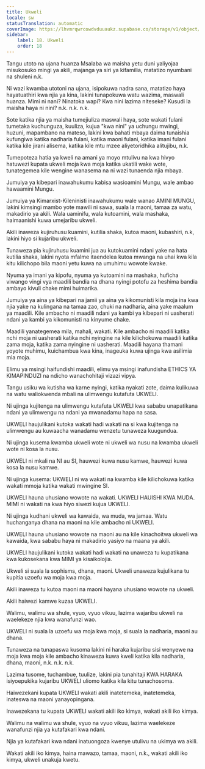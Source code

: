 ```yaml
---
title: Ukweli
locale: sw
statusTranslation: automatic
coverImage: https://lhvmrqwrcowdvduuaukz.supabase.co/storage/v1/object/public/strapi-uploads/small_cover-educacion-fundamental.webp-2d51a7828a2b1309555be27f7e2a61a0.webp
sidebar:
    label: 18. Ukweli
    order: 18
---
```

Tangu utoto na ujana huanza Msalaba wa maisha yetu duni yaliyojaa misukosuko mingi ya akili, majanga ya siri ya kifamilia, matatizo nyumbani na shuleni n.k.

Ni wazi kwamba utotoni na ujana, isipokuwa nadra sana, matatizo haya hayatuathiri kwa njia ya kina, lakini tunapokuwa watu wazima, maswali huanza. Mimi ni nani? Ninatoka wapi? Kwa nini lazima niteseke? Kusudi la maisha haya ni nini? n.k. n.k. n.k.

Sote katika njia ya maisha tumejiuliza maswali haya, sote wakati fulani tumetaka kuchunguza, kuuliza, kujua "kwa nini" ya uchungu mwingi, huzuni, mapambano na mateso, lakini kwa bahati mbaya daima tunaishia kufungiwa katika nadharia fulani, katika maoni fulani, katika imani fulani katika kile jirani alisema, katika kile mtu mzee aliyetoridhika alitujibu, n.k.

Tumepoteza hatia ya kweli na amani ya moyo mtulivu na kwa hivyo hatuwezi kupata ukweli moja kwa moja katika ukatili wake wote, tunategemea kile wengine wanasema na ni wazi tunaenda njia mbaya.

Jumuiya ya kibepari inawahukumu kabisa wasioamini Mungu, wale ambao hawaamini Mungu.

Jumuiya ya Kimarxist-Kileninisti inawahukumu wale wanao AMINI MUNGU, lakini kimsingi mambo yote mawili ni sawa, suala la maoni, tamaa za watu, makadirio ya akili. Wala uaminifu, wala kutoamini, wala mashaka, haimaanishi kuwa umejaribu ukweli.

Akili inaweza kujiruhusu kuamini, kutilia shaka, kutoa maoni, kubashiri, n.k, lakini hiyo si kujaribu ukweli.

Tunaweza pia kujiruhusu kuamini jua au kutokuamini ndani yake na hata kutilia shaka, lakini nyota mfalme itaendelea kutoa mwanga na uhai kwa kila kitu kilichopo bila maoni yetu kuwa na umuhimu wowote kwake.

Nyuma ya imani ya kipofu, nyuma ya kutoamini na mashaka, huficha viwango vingi vya maadili bandia na dhana nyingi potofu za heshima bandia ambayo kivuli chake mimi huimarika.

Jumuiya ya aina ya kibepari na jamii ya aina ya kikomunisti kila moja ina kwa njia yake na kulingana na tamaa zao, chuki na nadharia, aina yake maalum ya maadili. Kile ambacho ni maadili ndani ya kambi ya kibepari ni uasherati ndani ya kambi ya kikomunisti na kinyume chake.

Maadili yanategemea mila, mahali, wakati. Kile ambacho ni maadili katika nchi moja ni uasherati katika nchi nyingine na kile kilichokuwa maadili katika zama moja, katika zama nyingine ni uasherati. Maadili hayana thamani yoyote muhimu, kuichambua kwa kina, inageuka kuwa ujinga kwa asilimia mia moja.

Elimu ya msingi haifundishi maadili, elimu ya msingi inafundisha ETHICS YA KIMAPINDUZI na ndicho wanachohitaji vizazi vipya.

Tangu usiku wa kutisha wa karne nyingi, katika nyakati zote, daima kulikuwa na watu waliokwenda mbali na ulimwengu kutafuta UKWELI.

Ni ujinga kujitenga na ulimwengu kutafuta UKWELI kwa sababu unapatikana ndani ya ulimwengu na ndani ya mwanadamu hapa na sasa.

UKWELI haujulikani kutoka wakati hadi wakati na si kwa kujitenga na ulimwengu au kuwaacha wanadamu wenzetu tunaweza kuugundua.

Ni ujinga kusema kwamba ukweli wote ni ukweli wa nusu na kwamba ukweli wote ni kosa la nusu.

UKWELI ni mkali na NI au SI, hauwezi kuwa nusu kamwe, hauwezi kuwa kosa la nusu kamwe.

Ni ujinga kusema: UKWELI ni wa wakati na kwamba kile kilichokuwa katika wakati mmoja katika wakati mwingine SI.

UKWELI hauna uhusiano wowote na wakati. UKWELI HAUISHI KWA MUDA. MIMI ni wakati na kwa hiyo siwezi kujua UKWELI.

Ni ujinga kudhani ukweli wa kawaida, wa muda, wa jamaa. Watu huchanganya dhana na maoni na kile ambacho ni UKWELI.

UKWELI hauna uhusiano wowote na maoni au na kile kinachoitwa ukweli wa kawaida, kwa sababu haya ni makadirio yasiyo na maana ya akili.

UKWELI haujulikani kutoka wakati hadi wakati na unaweza tu kupatikana kwa kukosekana kwa MIMI ya kisaikolojia.

Ukweli si suala la sophisms, dhana, maoni. Ukweli unaweza kujulikana tu kupitia uzoefu wa moja kwa moja.

Akili inaweza tu kutoa maoni na maoni hayana uhusiano wowote na ukweli.

Akili haiwezi kamwe kuzaa UKWELI.

Walimu, walimu wa shule, vyuo, vyuo vikuu, lazima wajaribu ukweli na waelekeze njia kwa wanafunzi wao.

UKWELI ni suala la uzoefu wa moja kwa moja, si suala la nadharia, maoni au dhana.

Tunaweza na tunapaswa kusoma lakini ni haraka kujaribu sisi wenyewe na moja kwa moja kile ambacho kinaweza kuwa kweli katika kila nadharia, dhana, maoni, n.k. n.k. n.k.

Lazima tusome, tuchambue, tuulize, lakini pia tunahitaji KWA HARAKA isiyoepukika kujaribu UKWELI uliomo katika kila kitu tunachosoma.

Haiwezekani kupata UKWELI wakati akili inatetemeka, inatetemeka, inateswa na maoni yanayopingana.

Inawezekana tu kupata UKWELI wakati akili iko kimya, wakati akili iko kimya.

Walimu na walimu wa shule, vyuo na vyuo vikuu, lazima waelekeze wanafunzi njia ya kutafakari kwa ndani.

Njia ya kutafakari kwa ndani inatuongoza kwenye utulivu na ukimya wa akili.

Wakati akili iko kimya, haina mawazo, tamaa, maoni, n.k., wakati akili iko kimya, ukweli unakuja kwetu.

